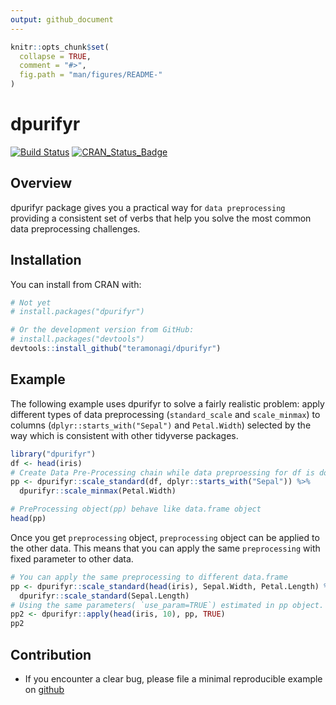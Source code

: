 ```yaml
---
output: github_document
---
```


<!-- README.md is generated from README.Rmd. Please edit that file -->

```r
knitr::opts_chunk$set(
  collapse = TRUE,
  comment = "#>",
  fig.path = "man/figures/README-"
)
```
# dpurifyr

[![Build Status](https://travis-ci.org/teramonagi/dpurifyr.svg?branch=master)](https://travis-ci.org/teramonagi/dpurifyr)
[![CRAN\_Status\_Badge](http://www.r-pkg.org/badges/version/dpurifyr)](http://cran.r-project.org/package=dpurifyr) 

## Overview
dpurifyr package gives you a practical way for `data preprocessing` providing a consistent set of verbs that help you solve the most common data preprocessing challenges.

## Installation
You can install from CRAN with:
```r
# Not yet
# install.packages("dpurifyr")

# Or the development version from GitHub:
# install.packages("devtools")
devtools::install_github("teramonagi/dpurifyr")
```

## Example
The following example uses dpurifyr to solve a fairly realistic problem: apply different types of data preprocessing (`standard_scale` and `scale_minmax`) to columns (`dplyr::starts_with("Sepal")` and `Petal.Width`) selected by the way which is consistent with other tidyverse packages.

```r
library("dpurifyr")
df <- head(iris)
# Create Data Pre-Processing chain while data preproessing for df is done.
pp <- dpurifyr::scale_standard(df, dplyr::starts_with("Sepal")) %>% 
  dpurifyr::scale_minmax(Petal.Width) 

# PreProcessing object(pp) behave like data.frame object
head(pp)
```

Once you get `preprocessing` object, `preprocessing` object can be applied to the other data.
This means that you can apply the same `preprocessing` with fixed parameter to other data. 
```r
# You can apply the same preprocessing to different data.frame
pp <- dpurifyr::scale_standard(head(iris), Sepal.Width, Petal.Length) %>% 
  dpurifyr::scale_standard(Sepal.Length) 
# Using the same parameters( `use_param=TRUE`) estimated in pp object.
pp2 <- dpurifyr::apply(head(iris, 10), pp, TRUE) 
pp2
```

## Contribution
- If you encounter a clear bug, please file a minimal reproducible example on [github](https://github.com/teramonagi/dupurifyr/issues)
